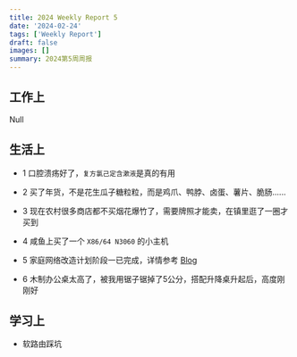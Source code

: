 ```yaml
---
title: 2024 Weekly Report 5
date: '2024-02-24'
tags: ['Weekly Report']
draft: false
images: []
summary: 2024第5周周报
---
```


<TOCInline toc={props.toc}/>

## 工作上

Null

## 生活上

- 1 口腔溃疡好了，`复方氯己定含漱液`是真的有用

- 2 买了年货，不是花生瓜子糖粒粒，而是鸡爪、鸭脖、卤蛋、薯片、脆肠......

- 3 现在农村很多商店都不买烟花爆竹了，需要牌照才能卖，在镇里逛了一圈才买到

- 4 咸鱼上买了一个 `X86/64 N3060` 的小主机

- 5 家庭网络改造计划阶段一已完成，详情参考 [Blog](https://blogs.runsunway.com/blog/Software-Based-Router)

- 6 木制办公桌太高了，被我用锯子锯掉了5公分，搭配升降桌升起后，高度刚刚好

## 学习上

- 软路由踩坑






